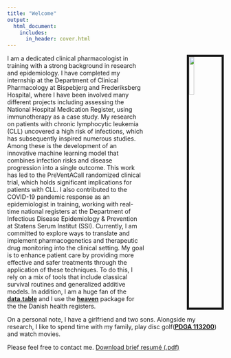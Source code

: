 ```yaml
---
title: "Welcome"
output:
  html_document:
    includes:
      in_header: cover.html
---
```

<img src="images/cph_foto_michael.jpg" style="width:15%;  border:5px solid; margin-left: 100px" align="right">

I am a dedicated clinical pharmacologist in training with a strong background in research and epidemiology. I have completed my internship at the Department of Clinical Pharmacology at Bispebjerg and Frederiksberg Hospital, where I have been involved many different projects including assessing the National Hospital Medication Register, using immunotherapy as a case study. My research on patients with chronic lymphocytic leukemia (CLL) uncovered a high risk of infections, which has subsequently inspired numerous studies. Among these is the development of an innovative machine learning model that combines infection risks and disease progression into a single outcome. This work has led to the PreVentACall randomized clinical trial, which holds significant implications for patients with CLL.
I also contributed to the COVID-19 pandemic response as an epidemiologist in training, working with real-time national registers at the Department of Infectious Disease Epidemiology & Prevention at Statens Serum Institut (SSI).
Currently, I am committed to explore ways to translate and implement pharmacogenetics and therapeutic drug monitoring into the clinical setting. My goal is to enhance patient care by providing more effective and safer treatments through the application of these techniques.
To do this, I rely on a mix of tools that include classical survival routines and generalized additive models. In addition, I am a huge fan of the [**data.table**](https://rdatatable.gitlab.io/data.table/) and I use the [**heaven**](https://github.com/tagteam/heaven) package for the the Danish health registers.

On a personal note, I have a girlfriend and two sons. Alongside my research, I like to spend time with my family, play disc golf([**PDGA 113200**](https://www.pdga.com/player/113200)) and watch movies.

Please feel free to contact me.
[Download brief resumé (.pdf)](./maa_cv.pdf)


